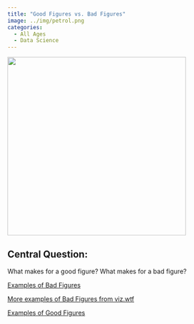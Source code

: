 ```yaml
---
title: "Good Figures vs. Bad Figures"
image: ../img/petrol.png
categories:
  - All Ages
  - Data Science
---
```


![](../img/indian_petrol_delhi.png){width=400 fig-align="center"}

## Central Question:

What makes for a good figure? What makes for a bad figure? 

[Examples of Bad Figures](https://drive.google.com/drive/folders/1R98A9Yb05nGeDlbopWS-5gkxLOhGfCNA?usp=sharing)

[More examples of Bad Figures from viz.wtf](https://viz.wtf/archive)

[Examples of Good Figures](https://drive.google.com/drive/folders/1KnYEHMgyHlh0SMfzkC2VQ6WsyY6TGgqM?usp=sharing)

